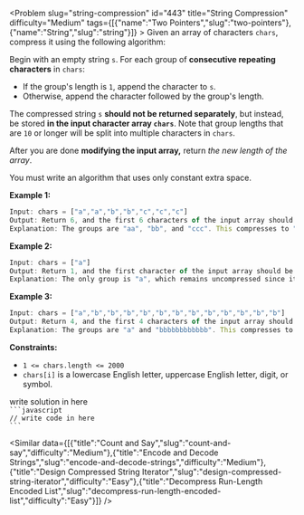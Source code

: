 
<Problem slug="string-compression" id="443" title="String Compression" difficulty="Medium" tags={[{"name":"Two Pointers","slug":"two-pointers"},{"name":"String","slug":"string"}]} >
    Given an array of characters `chars`, compress it using the following algorithm:

Begin with an empty string `s`. For each group of **consecutive repeating characters** in `chars`:

*   If the group's length is `1`, append the character to `s`.
*   Otherwise, append the character followed by the group's length.

The compressed string `s` **should not be returned separately**, but instead, be stored **in the input character array `chars`**. Note that group lengths that are `10` or longer will be split into multiple characters in `chars`.

After you are done **modifying the input array,** return _the new length of the array_.

You must write an algorithm that uses only constant extra space.

**Example 1:**

```javascript 
Input: chars = ["a","a","b","b","c","c","c"]
Output: Return 6, and the first 6 characters of the input array should be: ["a","2","b","2","c","3"]
Explanation: The groups are "aa", "bb", and "ccc". This compresses to "a2b2c3".

```

**Example 2:**

```javascript 
Input: chars = ["a"]
Output: Return 1, and the first character of the input array should be: ["a"]
Explanation: The only group is "a", which remains uncompressed since it's a single character.

```

**Example 3:**

```javascript 
Input: chars = ["a","b","b","b","b","b","b","b","b","b","b","b","b"]
Output: Return 4, and the first 4 characters of the input array should be: ["a","b","1","2"].
Explanation: The groups are "a" and "bbbbbbbbbbbb". This compresses to "ab12".
```

**Constraints:**

*   `1 <= chars.length <= 2000`
*   `chars[i]` is a lowercase English letter, uppercase English letter, digit, or symbol.
</Problem >

<Solution>
write solution in here
</Solution>

<Code>
```javascript
// write code in here
```
</Code>

<Similar data={[{"title":"Count and Say","slug":"count-and-say","difficulty":"Medium"},{"title":"Encode and Decode Strings","slug":"encode-and-decode-strings","difficulty":"Medium"},{"title":"Design Compressed String Iterator","slug":"design-compressed-string-iterator","difficulty":"Easy"},{"title":"Decompress Run-Length Encoded List","slug":"decompress-run-length-encoded-list","difficulty":"Easy"}]} />
